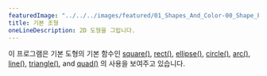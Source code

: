 ```yaml
---
featuredImage: "../../../images/featured/01_Shapes_And_Color-00_Shape_Primitives-thumbnail.png"
title: 기본 조형
oneLineDescription: 2D 도형을 그립니다.
---
```


이 프로그램은 기본 도형의 기본 함수인 
<a href="https://p5js.org/reference/p5/square" target="_blank">square()</a>,
<a href="https://p5js.org/reference/p5/rect" target="_blank">rect()</a>,
<a href="https://p5js.org/reference/p5/ellipse" target="_blank">ellipse()</a>,
<a href="https://p5js.org/reference/p5/circle" target="_blank">circle()</a>,
<a href="https://p5js.org/reference/p5/arc" target="_blank">arc()</a>,
<a href="https://p5js.org/reference/p5/line" target="_blank">line()</a>,
<a href="https://p5js.org/reference/p5/triangle" target="_blank">triangle()</a>,
and <a href="https://p5js.org/reference/p5/quad" target="_blank">quad()</a>
의 사용을 보여주고 있습니다.
